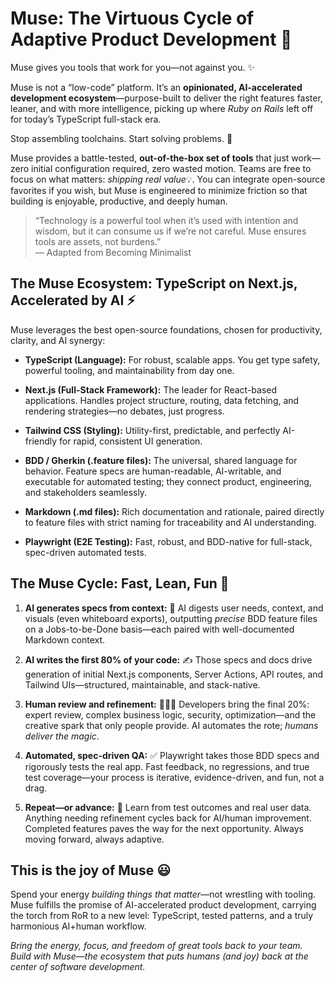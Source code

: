 # Muse: The Virtuous Cycle of Adaptive Product Development 🚀

Muse gives you tools that work for you—not against you. ✨

Muse is not a “low-code” platform. It’s an **opinionated, AI-accelerated development ecosystem**—purpose-built to deliver the right features faster, leaner, and with more intelligence, picking up where _Ruby on Rails_ left off for today’s TypeScript full-stack era.

Stop assembling toolchains. Start solving problems. 🧩

Muse provides a battle-tested, **out-of-the-box set of tools** that just work—zero initial configuration required, zero wasted motion. Teams are free to focus on what matters: _shipping real value_💡. You can integrate open-source favorites if you wish, but Muse is engineered to minimize friction so that building is enjoyable, productive, and deeply human.

> “Technology is a powerful tool when it’s used with intention and wisdom, but it can consume us if we’re not careful. Muse ensures tools are assets, not burdens.”  
> — Adapted from Becoming Minimalist

## The Muse Ecosystem: TypeScript on Next.js, Accelerated by AI ⚡️

Muse leverages the best open-source foundations, chosen for productivity, clarity, and AI synergy:

-   **TypeScript (Language):** For robust, scalable apps. You get type safety, powerful tooling, and maintainability from day one.
    
-   **Next.js (Full-Stack Framework):** The leader for React-based applications. Handles project structure, routing, data fetching, and rendering strategies—no debates, just progress.
    
-   **Tailwind CSS (Styling):** Utility-first, predictable, and perfectly AI-friendly for rapid, consistent UI generation.
    
-   **BDD / Gherkin (.feature files):** The universal, shared language for behavior. Feature specs are human-readable, AI-writable, and executable for automated testing; they connect product, engineering, and stakeholders seamlessly.
    
-   **Markdown (.md files):** Rich documentation and rationale, paired directly to feature files with strict naming for traceability and AI understanding.
    
-   **Playwright (E2E Testing):** Fast, robust, and BDD-native for full-stack, spec-driven automated tests.
    

## The Muse Cycle: Fast, Lean, Fun 🔄

1.  **AI generates specs from context:**  🤖 AI digests user needs, context, and visuals (even whiteboard exports), outputting _precise_ BDD feature files on a Jobs-to-be-Done basis—each paired with well-documented Markdown context.
    
2.  **AI writes the first 80% of your code:**  ✍️ Those specs and docs drive generation of initial Next.js components, Server Actions, API routes, and Tailwind UIs—structured, maintainable, and stack-native.
    
3.  **Human review and refinement:**  🧑‍💻🤝 Developers bring the final 20%: expert review, complex business logic, security, optimization—and the creative spark that only people provide. AI automates the rote; _humans deliver the magic_.
    
4.  **Automated, spec-driven QA:**  ✅ Playwright takes those BDD specs and rigorously tests the real app. Fast feedback, no regressions, and true test coverage—your process is iterative, evidence-driven, and fun, not a drag.
    
5.  **Repeat—or advance:**  🔁 Learn from test outcomes and real user data. Anything needing refinement cycles back for AI/human improvement. Completed features paves the way for the next opportunity. Always moving forward, always adaptive.
    

## This is the joy of Muse 😃

Spend your energy _building things that matter_—not wrestling with tooling. Muse fulfills the promise of AI-accelerated product development, carrying the torch from RoR to a new level: TypeScript, tested patterns, and a truly harmonious AI+human workflow.

_Bring the energy, focus, and freedom of great tools back to your team. Build with Muse—the ecosystem that puts humans (and joy) back at the center of software development._
